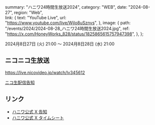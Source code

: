   summary: "ハニワ24時間生放送2024",
  category: "WEB",
  date: "2024-08-27",
  region: "Web",  
  link: {
    text: "YouTube Live",
    url: "https://www.youtube.com/live/Wjlo8uSznvs",
  },
  image: {
    path: "/events/2024/2024-08-28_ハニワ24時間生放送2024.jpg",
    ref: "https://x.com/HoneyWorks_828/status/1825865615757947398",
  },
};

2024月8日27日 (火) 21:00 ～ 2024月8日28日 (水) 21:00

## ニコニコ生放送

https://live.nicovideo.jp/watch/lv345612

[ニコ生配信告知](https://x.com/HoneyWorks_828/status/1826892138803589363)

## リンク

* [ハニワ公式 X 告知](https://x.com/HoneyWorks_828/status/1825865367035720113)
* [ハニワ公式 X タイムシート](https://x.com/HoneyWorks_828/status/1825865615757947398)
